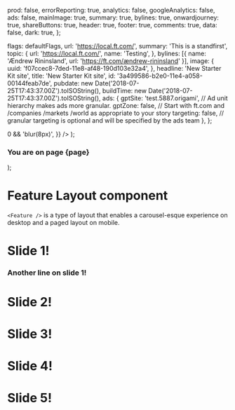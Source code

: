 
  prod: false,
  errorReporting: true,
  analytics: false,
  googleAnalytics: false,
  ads: false,
  mainImage: true,
  summary: true,
  bylines: true,
  onwardjourney: true,
  shareButtons: true,
  header: true,
  footer: true,
  comments: true,
  data: false,
  dark: true,
};

  flags: defaultFlags,
  url: 'https://local.ft.com/',
  summary: 'This is a standfirst',
  topic: {
    url: 'https://local.ft.com/',
    name: 'Testing',
  },
  bylines: [{ name: 'Ændrew Rininsland', url: 'https://ft.com/ændrew-rininsland' }],
  image: {
    uuid: 'f07ccec8-7ded-11e8-af48-190d103e32a4',
  },
  headline: 'New Starter Kit site',
  title: 'New Starter Kit site',
  id: '3a499586-b2e0-11e4-a058-00144feab7de',
  pubdate: new Date('2018-07-25T17:43:37.00Z').toISOString(),
  buildTime: new Date('2018-07-25T17:43:37.00Z').toISOString(),
  ads: {
    gptSite: 'test.5887.origami', // Ad unit hierarchy makes ads more granular.
    gptZone: false, // Start with ft.com and /companies /markets /world as appropriate to your story
    targeting: false, // granular targeting is optional and will be specified by the ads team
  },
};

  <div
    style={{
      backgroundImage:
        'url(https://www.ft.com/__origami/service/image/v2/images/raw/https%3A%2F%2Fd1e00ek4ebabms.cloudfront.net%2Fproduction%2Fc2b95004-9257-4657-be7d-3ed5e20fe72a.jpg?source=g-components)',
      backgroundSize: 'cover',
      flex: 1,
      filter: page > 0 && 'blur(8px)',
    }}
  />
);

  <div style={{ flex: 1, color: 'white' }}>
    <h3>You are on page {page}</h3>
  </div>
);

<Meta title="Layouts/Feature" component={Feature} />

# Feature Layout component

`<Feature />` is a type of layout that enables a carousel-esque experience on desktop and a paged layout on mobile.

<Canvas>
  <Story name="Example">
    <Feature {...DEFAULTS} background={ExampleBackground} foreground={ExampleForeground}>
      <div>
        <h1>Slide 1!</h1>
        <h3>Another line on slide 1!</h3>
      </div>
      <h1>Slide 2!</h1>
      <h1>Slide 3!</h1>
      <h1>Slide 4!</h1>
      <h1>Slide 5!</h1>
    </Feature>
  </Story>
</Canvas>
